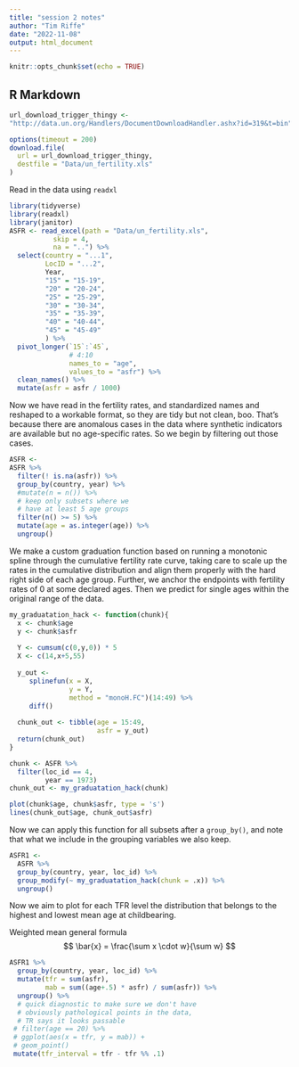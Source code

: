 ```yaml
---
title: "session 2 notes"
author: "Tim Riffe"
date: "2022-11-08"
output: html_document
---
```


```r
knitr::opts_chunk$set(echo = TRUE)
```

## R Markdown
```r
url_download_trigger_thingy <-
"http://data.un.org/Handlers/DocumentDownloadHandler.ashx?id=319&t=bin"

options(timeout = 200)
download.file(
  url = url_download_trigger_thingy,
  destfile = "Data/un_fertility.xls"
)

```

Read in the data using `readxl`

```r
library(tidyverse)
library(readxl)
library(janitor)
ASFR <- read_excel(path = "Data/un_fertility.xls",
           skip = 4,
           na = "..") %>% 
  select(country = "...1",
         LocID = "...2",
         Year,
         "15" = "15-19",
         "20" = "20-24",
         "25" = "25-29",
         "30" = "30-34",
         "35" = "35-39",
         "40" = "40-44",
         "45" = "45-49"
         ) %>% 
  pivot_longer(`15`:`45`,
               # 4:10
               names_to = "age",
               values_to = "asfr") %>% 
  clean_names() %>% 
  mutate(asfr = asfr / 1000)
```

Now we have read in the fertility rates, and standardized names and reshaped to a workable format, so they are tidy but not clean, boo. That's because there are anomalous cases in the data where synthetic indicators are available but no age-specific rates. So we begin by filtering out those cases.

```r
ASFR <-
ASFR %>% 
  filter(! is.na(asfr)) %>% 
  group_by(country, year) %>% 
  #mutate(n = n()) %>% 
  # keep only subsets where we 
  # have at least 5 age groups
  filter(n() >= 5) %>% 
  mutate(age = as.integer(age)) %>% 
  ungroup()

```


We make a custom graduation function based on running a monotonic spline through the cumulative fertility rate curve, taking care to scale up the rates in the cumulative distribution and align them properly with the hard right side of each age group. Further, we anchor the endpoints with fertility rates of 0 at some declared ages. Then we predict for single ages within the original range of the data.
```r

my_graduatation_hack <- function(chunk){
  x <- chunk$age
  y <- chunk$asfr 
  
  Y <- cumsum(c(0,y,0)) * 5
  X <- c(14,x+5,55)
  
  y_out <-
     splinefun(x = X,
               y = Y, 
               method = "monoH.FC")(14:49) %>% 
     diff()
  
  chunk_out <- tibble(age = 15:49,
                      asfr = y_out)
  return(chunk_out)
}

chunk <- ASFR %>% 
  filter(loc_id == 4,
         year == 1973)
chunk_out <- my_graduatation_hack(chunk)

plot(chunk$age, chunk$asfr, type = 's')
lines(chunk_out$age, chunk_out$asfr)
```

Now we can apply this function for all subsets after a `group_by()`, and note that what we include in the grouping variables we also keep.

```r
ASFR1 <-
  ASFR %>% 
  group_by(country, year, loc_id) %>% 
  group_modify(~ my_graduatation_hack(chunk = .x)) %>% 
  ungroup()
```

Now we aim to plot for each TFR level the distribution that belongs to the highest and lowest mean age at childbearing.

Weighted mean general formula
$$
\bar{x} = \frac{\sum x \cdot w}{\sum w}
$$

```r
ASFR1 %>% 
  group_by(country, year, loc_id) %>% 
  mutate(tfr = sum(asfr),
         mab = sum((age+.5) * asfr) / sum(asfr)) %>% 
  ungroup() %>% 
  # quick diagnostic to make sure we don't have
  # obviously pathological points in the data, 
  # TR says it looks passable
 # filter(age == 20) %>% 
 # ggplot(aes(x = tfr, y = mab)) +
 # geom_point()
 mutate(tfr_interval = tfr - tfr %% .1)
```






